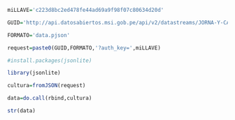 ```r
miLLAVE='c223d8bc2ed478fe44ad69a9f98f07c80634d20d'
```


```r
GUID='http://api.datosabiertos.msi.gob.pe/api/v2/datastreams/JORNA-Y-CAMPA-SALUD/'
```


```r
FORMATO='data.pjson'
```


```r
request=paste0(GUID,FORMATO,'?auth_key=',miLLAVE)

#install.packages(jsonlite)

library(jsonlite)

cultura=fromJSON(request)

data=do.call(rbind,cultura)

str(data)
```

